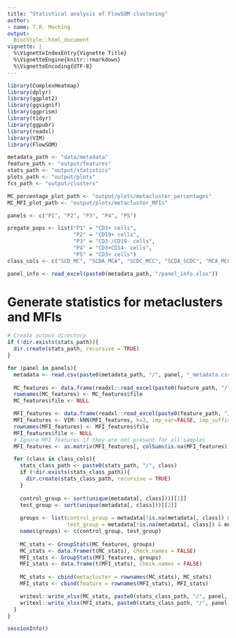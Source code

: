 ```yaml
---
title: "Statistical analysis of FlowSOM clustering"
author:
- name: T.R. Mocking
output:
  BiocStyle::html_document
vignette: |
  %\VignetteIndexEntry{Vignette Title}
  %\VignetteEngine{knitr::rmarkdown}
  %\VignetteEncoding{UTF-8}
---
```


```r
library(ComplexHeatmap)
library(dplyr)
library(ggplot2)
library(ggsignif)
library(ggprism)
library(tidyr)
library(ggpubr)
library(readxl)
library(VIM)
library(FlowSOM)
```

```r
metadata_path <- "data/metadata"
feature_path <- "output/features"
stats_path <- "output/statistics"
plots_path <- "output/plots"
fcs_path <- "output/clusters"

MC_percentage_plot_path <- "output/plots/metacluster_percentages"
MC_MFI_plot_path <- "output/plots/metacluster_MFIs"

panels <- c("P1", "P2", "P3", "P4", "P5")

pregate_pops <- list("P1" = "CD3+ cells",
                     "P2" = "CD19+ cells",
                     "P3" = "CD3-/CD19- cells",
                     "P4" = "CD3+CD14- cells",
                     "P5" = "CD3+ cells")
class_cols <- c("SCD_MC", "SCDA_MCA", "SCDC_MCC", "SCDA_SCDC", "MCA_MCC")

panel_info <- read_excel(paste0(metadata_path, "/panel_info.xlsx"))
```

# Generate statistics for metaclusters and MFIs

```r
# Create output directory
if (!dir.exists(stats_path)){
  dir.create(stats_path, recursive = TRUE)
}

for (panel in panels){
  metadata <- read.csv(paste0(metadata_path, "/", panel, "_metadata.csv"))
  
  MC_features <- data.frame(readxl::read_excel(paste0(feature_path, "/", panel, "_metacluster_percentages.xlsx")), check.names=FALSE)
  rownames(MC_features) <- MC_features$file
  MC_features$file <- NULL

  MFI_features <- data.frame(readxl::read_excel(paste0(feature_path, "/", panel, "_metacluster_MFIs.xlsx")), check.names=FALSE)
  MFI_features <- VIM::kNN(MFI_features, k=3, imp_var=FALSE, imp_suffix = FALSE)
  rownames(MFI_features) <- MFI_features$file
  MFI_features$file <- NULL
  # Ignore MFI features if they are not present for all samples
  MFI_features <- as.matrix(MFI_features[, colSums(is.na(MFI_features)) == 0], check.names=FALSE)

  for (class in class_cols){
    stats_class_path <- paste0(stats_path, "/", class)
    if (!dir.exists(stats_class_path)){
      dir.create(stats_class_path, recursive = TRUE)
    }
    
    control_group <- sort(unique(metadata[, class]))[[1]]
    test_group <- sort(unique(metadata[, class]))[[2]]
    
    groups <- list(control_group = metadata[!is.na(metadata[, class]) & metadata[, class] == control_group, "FCS_filename_preprocessed"], 
                   test_group = metadata[!is.na(metadata[, class]) & metadata[, class] == test_group, "FCS_filename_preprocessed"])
    names(groups) <- c(control_group, test_group)
    
    MC_stats <- GroupStats(MC_features, groups)
    MC_stats <- data.frame(t(MC_stats), check.names = FALSE)
    MFI_stats <- GroupStats(MFI_features, groups)
    MFI_stats <- data.frame(t(MFI_stats), check.names = FALSE)
    
    MC_stats <- cbind(metacluster = rownames(MC_stats), MC_stats)
    MFI_stats <- cbind(feature = rownames(MFI_stats), MFI_stats)

    writexl::write_xlsx(MC_stats, paste0(stats_class_path, "/", panel, "_", "MC_stats_", class, ".xlsx"))
    writexl::write_xlsx(MFI_stats, paste0(stats_class_path, "/", panel, "_", "MFI_stats_", class, ".xlsx"))
  }
}
```

```r
sessionInfo()
```
